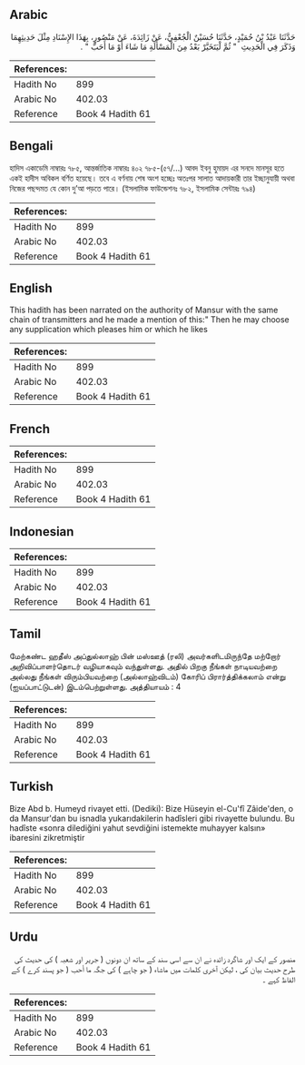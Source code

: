 ## Arabic


<div dir="rtl" lang="ar" style={{fontSize:'larger',backgroundColor:'#f8f9fa',padding:20}}>
حَدَّثَنَا عَبْدُ بْنُ حُمَيْدٍ، حَدَّثَنَا حُسَيْنٌ الْجُعْفِيُّ، عَنْ زَائِدَةَ، عَنْ مَنْصُورٍ، بِهَذَا الإِسْنَادِ مِثْلَ حَدِيثِهِمَا وَذَكَرَ فِي الْحَدِيثِ ‏ "‏ ثُمَّ لْيَتَخَيَّرْ بَعْدُ مِنَ الْمَسْأَلَةِ مَا شَاءَ أَوْ مَا أَحَبَّ ‏"‏ ‏.‏
</div>
<div style={{backgroundColor:'#f8f9fa',padding:20, marginBottom: 10}}><table> <thead> <tr> <th>References:</th> <th></th> </tr> </thead> <tbody><tr><td>Hadith No</td><td>899</td></tr><tr><td>Arabic No</td><td>402.03</td></tr><tr><td>Reference</td><td>Book 4 Hadith 61</td></tr></tbody></table></div>

## Bengali


<div dir="ltr" lang="bn" style={{fontSize:'larger',backgroundColor:'#f8f9fa',padding:20}}>
হাদিস একাডেমি নাম্বারঃ ৭৮৫, আন্তর্জাতিক নাম্বারঃ ৪০২ ৭৮৫-(৫৭/...) আবদ ইবনু হুমায়দ এর সনদে মানসূর হতে একই হাদীস অবিকল বর্ণিত হয়েছে। তবে এ বর্ণনায় শেষ অংশ হচ্ছেঃ অতঃপর সালাত আদায়কারী তার ইচ্ছানুযায়ী অথবা নিজের পছন্দমত যে কোন দু’আ পড়তে পারে। (ইসলামিক ফাউন্ডেশনঃ ৭৮২, ইসলামিক সেন্টারঃ ৭৯৪)
</div>
<div style={{backgroundColor:'#f8f9fa',padding:20, marginBottom: 10}}><table> <thead> <tr> <th>References:</th> <th></th> </tr> </thead> <tbody><tr><td>Hadith No</td><td>899</td></tr><tr><td>Arabic No</td><td>402.03</td></tr><tr><td>Reference</td><td>Book 4 Hadith 61</td></tr></tbody></table></div>

## English


<div dir="ltr" lang="en" style={{fontSize:'larger',backgroundColor:'#f8f9fa',padding:20}}>
This hadith has been narrated on the authority of Mansur with the same chain of transmitters and he made a mention of this:" Then he may choose any supplication which pleases him or which he likes
</div>
<div style={{backgroundColor:'#f8f9fa',padding:20, marginBottom: 10}}><table> <thead> <tr> <th>References:</th> <th></th> </tr> </thead> <tbody><tr><td>Hadith No</td><td>899</td></tr><tr><td>Arabic No</td><td>402.03</td></tr><tr><td>Reference</td><td>Book 4 Hadith 61</td></tr></tbody></table></div>

## French


<div dir="ltr" lang="fr" style={{fontSize:'larger',backgroundColor:'#f8f9fa',padding:20}}>

</div>
<div style={{backgroundColor:'#f8f9fa',padding:20, marginBottom: 10}}><table> <thead> <tr> <th>References:</th> <th></th> </tr> </thead> <tbody><tr><td>Hadith No</td><td>899</td></tr><tr><td>Arabic No</td><td>402.03</td></tr><tr><td>Reference</td><td>Book 4 Hadith 61</td></tr></tbody></table></div>

## Indonesian


<div dir="ltr" lang="id" style={{fontSize:'larger',backgroundColor:'#f8f9fa',padding:20}}>

</div>
<div style={{backgroundColor:'#f8f9fa',padding:20, marginBottom: 10}}><table> <thead> <tr> <th>References:</th> <th></th> </tr> </thead> <tbody><tr><td>Hadith No</td><td>899</td></tr><tr><td>Arabic No</td><td>402.03</td></tr><tr><td>Reference</td><td>Book 4 Hadith 61</td></tr></tbody></table></div>

## Tamil


<div dir="ltr" lang="ta" style={{fontSize:'larger',backgroundColor:'#f8f9fa',padding:20}}>
மேற்கண்ட ஹதீஸ் அப்துல்லாஹ் பின் மஸ்ஊத் (ரலி) அவர்களிடமிருந்தே மற்றோர் அறிவிப்பாளர்தொடர் வழியாகவும் வந்துள்ளது. அதில் பிறகு நீங்கள் நாடியவற்றை அல்லது நீங்கள் விரும்பியவற்றை (அல்லாஹ்விடம்) கோரிப் பிரார்த்திக்கலாம் என்று (ஐயப்பாட்டுடன்) இடம்பெற்றுள்ளது. அத்தியாயம் : 4
</div>
<div style={{backgroundColor:'#f8f9fa',padding:20, marginBottom: 10}}><table> <thead> <tr> <th>References:</th> <th></th> </tr> </thead> <tbody><tr><td>Hadith No</td><td>899</td></tr><tr><td>Arabic No</td><td>402.03</td></tr><tr><td>Reference</td><td>Book 4 Hadith 61</td></tr></tbody></table></div>

## Turkish


<div dir="ltr" lang="tr" style={{fontSize:'larger',backgroundColor:'#f8f9fa',padding:20}}>
Bize Abd b. Humeyd rivayet etti. (Dediki): Bize Hüseyin el-Cu'fî Zâide'den, o da Mansur'dan bu isnadla yukarıdakilerin hadîsleri gibi rivayette bulundu. Bu hadîste «sonra dilediğini yahut sevdiğini istemekte muhayyer kalsın» ibaresini zikretmiştir
</div>
<div style={{backgroundColor:'#f8f9fa',padding:20, marginBottom: 10}}><table> <thead> <tr> <th>References:</th> <th></th> </tr> </thead> <tbody><tr><td>Hadith No</td><td>899</td></tr><tr><td>Arabic No</td><td>402.03</td></tr><tr><td>Reference</td><td>Book 4 Hadith 61</td></tr></tbody></table></div>

## Urdu


<div dir="rtl" lang="ur" style={{fontSize:'larger',backgroundColor:'#f8f9fa',padding:20}}>
منصور کے ایک اور شاگرد زائدہ نے ان سے اسی سند کے ساتھ ان دونوں ( جریر اور شعبہ ) کی حدیث کی طرح حدیث بیان کی ، لیکن آخری کلمات میں ماشاء ( جو چاہے ) کی جگہ ما أحب ( جو پسند کرے ) کے الفاظ کہے ۔
</div>
<div style={{backgroundColor:'#f8f9fa',padding:20, marginBottom: 10}}><table> <thead> <tr> <th>References:</th> <th></th> </tr> </thead> <tbody><tr><td>Hadith No</td><td>899</td></tr><tr><td>Arabic No</td><td>402.03</td></tr><tr><td>Reference</td><td>Book 4 Hadith 61</td></tr></tbody></table></div>